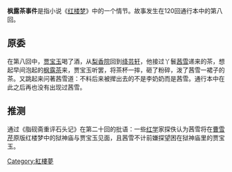 {{infobox Book | 
| width         = 17em
| name          = 《紅樓夢》
| title_orig    = 《石頭記》
| translator    = 
| image         = [[File:JiaXu01.jpg|150px]]
| image_caption = 甲戌本第一回
| author        = [[曹雪芹|曹雪芹]]
| illustrator   = 
| cover_artist  = 
| country       = [[中国|中国]]
| language      = [[汉语|汉语]]
| series        = 
| genre         = [[小说|小说]]
| publisher     =
| release_date  = 18世纪
| english_release_date = 
| media_type    = 手抄本、活字印刷
| pages         = 
| preceded_by   = 
| followed_by   = 
}}
'''枫露茶事件'''是指小说《[[红楼梦|红楼梦]]》中的一个情节。故事发生在120回通行本中的第八回。

==原委==
在第八回中，[[贾宝玉|贾宝玉]]喝了酒，从[[梨香院|梨香院]]回到[[绛芸轩|绛芸轩]]，他接过丫鬟[[茜雪|茜雪]]递来的茶，想起早间泡起的[[枫露茶|枫露茶]]来，{{cquote|便问茜雪道：“早起沏了一碗枫露茶，我说过，那茶是三四次后才出色的，这会子怎么又沏了这个来？”茜雪道：“我原是留着的，那会子李奶奶来了，他要尝尝，就给他吃了。”}}贾宝玉听罢，将茶杯一摔，砸了粉碎，泼了茜雪一裙子的茶。又跳起来问著茜雪道：{{cquote|“他是你那一门子的奶奶，你们这么孝敬他？不过是仗着我小时候吃过他几日奶罢了。如今逞的他比祖宗还大了。如今我又吃不着奶了，白白的养著祖宗作什么！撵了出去，大家干净！”}}不料后来被撵出去的不是李奶奶而是茜雪。通行本中在此之后再也没有出现过茜雪。

==推测==
通过《脂砚斋重评石头记》在第二十回的批语：{{cquote|庚辰眉批：茜雪至“[[狱神庙|狱神庙]]”方呈正文。……“狱神庙慰宝玉”……}}一些[[红学|红学]]家探佚认为茜雪将在[[曹雪芹|曹雪芹]]原版红楼梦中的狱神庙与贾宝玉见面，且茜雪不计前嫌探望困在狱神庙里的贾宝玉。

{{commonscat|Dream of the Red Chamber}}
{{wikisource|紅樓夢}}
{{wikisource|脂硯齋重評石頭記}}

[[Category:紅樓夢|Category:紅樓夢]]